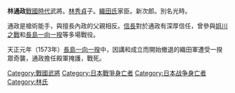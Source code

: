 {{blpsource|time=2010-09-05T08:18:48+00:00}}
{{japanese|林通政|はやし みちまさ|romaji=Hayashi Mitimasa}}
'''林通政'''{{BD|？||1573年||}}[[战国时代_(日本)|戰國時代]]武將。[[林秀貞_(武士)|林秀貞]]子。[[織田氏|織田氏]]家臣。新次郎。別名光時。

通政是槍術能手，與擅長內政的父親相反。[[信長|信長]]對於通政有深厚信任，曾參與[[姐川之戰|姐川之戰]]和[[長島一向一揆|長島一向一揆]]等多場戰役。

天正元年（1573年）[[長島一向一揆|長島一向一揆]]中，因講和成立而開始撤退的織田軍遭受一揆眾奇襲，通政擔任殿軍掩護，戰死。

{{DEFAULTSORT:Hayashi Mitimasa}}
[[Category:戰國武將|Category:戰國武將]]
[[Category:日本戰爭身亡者|Category:日本戰爭身亡者]]
[[Category:日本战争身亡者|Category:日本战争身亡者]]
[[Category:林氏|Category:林氏]]